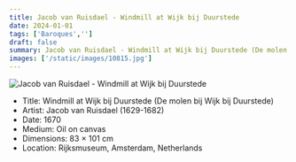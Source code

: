 ```yaml
---
title: Jacob van Ruisdael - Windmill at Wijk bij Duurstede
date: 2024-01-01
tags: ['Baroques','']
draft: false
summary: Jacob van Ruisdael - Windmill at Wijk bij Duurstede (De molen bij Wijk bij Duurstede)
images: ['/static/images/10815.jpg']
---
```


![Jacob van Ruisdael - Windmill at Wijk bij Duurstede](/static/images/10815.jpg)

* Title: Windmill at Wijk bij Duurstede (De molen bij Wijk bij Duurstede)
* Artist: Jacob van Ruisdael (1629-1682)
* Date: 1670
* Medium: Oil on canvas
* Dimensions: 83 × 101 cm
* Location: Rijksmuseum, Amsterdam, Netherlands


